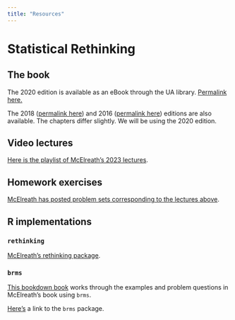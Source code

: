 ```yaml
---
title: "Resources"
---
```


# Statistical Rethinking

## The book

The 2020 edition is available as an eBook through the UA library.
[Permalink here.](https://arizona-primo.hosted.exlibrisgroup.com/permalink/f/1h28lag/TN_cdi_safari_books_v2_9781482253481)

The 2018 ([permalink here](https://arizona-primo.hosted.exlibrisgroup.com/permalink/f/1h28lag/TN_cdi_safari_books_v2_9781482253481)) and 2016 ([permalink here](https://arizona-primo.hosted.exlibrisgroup.com/permalink/f/1h28lag/TN_cdi_safari_books_v2_9781482253481)) editions are also available.
The chapters differ slightly.
We will be using the 2020 edition.

## Video lectures

[Here is the playlist of McElreath's 2023 lectures](https://www.youtube.com/watch?v=FdnMWdICdRs&list=PLDcUM9US4XdPz-KxHM4XHt7uUVGWWVSus).

## Homework exercises

[McElreath has posted problem sets corresponding to the lectures above](https://github.com/rmcelreath/stat_rethinking_2023/tree/main/homework).

## R implementations

### `rethinking`

[McElreath's rethinking package](https://github.com/rmcelreath/rethinking/).

### `brms`

[This bookdown book](https://bookdown.org/content/4857/) works through the examples and problem questions in McElreath's book using `brms`.

[Here's](https://paul-buerkner.github.io/brms/) a link to the `brms` package.
